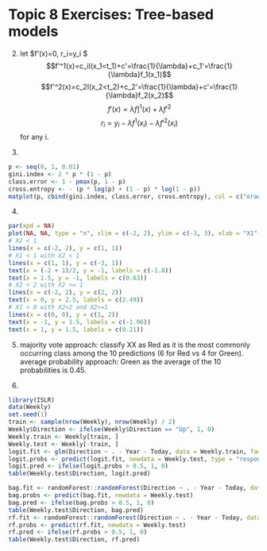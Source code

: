 # Topic 8 Exercises: Tree-based models
2.
let $f'(x)=0, r_i=y_i $
$$f'^1(x)=c_iI(x_1<t_1)+c'=\frac{1}{\lambda}+c_1'=\frac{1}{\lambda}f_1(x_1)$$
$$f'^2(x)=c_2I(x_2<t_2)+c_2'=\frac{1}{\lambda}+c'=\frac{1}{\lambda}f_2(x_2)$$
$$f'(x)=\lambda f]^1(x)+\lambda f'^2$$ $$r_i=y_i-\lambda f^1(x_i) -\lambda f'^2(x_i)$$ for any i.

3.

```r
p <- seq(0, 1, 0.01)
gini.index <- 2 * p * (1 - p)
class.error <- 1 - pmax(p, 1 - p)
cross.entropy <- - (p * log(p) + (1 - p) * log(1 - p))
matplot(p, cbind(gini.index, class.error, cross.entropy), col = c("orange", "red", "yellow"))
```

4.
```r
par(xpd = NA)
plot(NA, NA, type = "n", xlim = c(-2, 2), ylim = c(-3, 3), xlab = "X1", ylab = "X2")
# X2 < 1
lines(x = c(-2, 2), y = c(1, 1))
# X1 < 1 with X2 < 1
lines(x = c(1, 1), y = c(-3, 1))
text(x = (-2 + 1)/2, y = -1, labels = c(-1.8))
text(x = 1.5, y = -1, labels = c(0.63))
# X2 < 2 with X2 >= 1
lines(x = c(-2, 2), y = c(2, 2))
text(x = 0, y = 2.5, labels = c(2.49))
# X1 < 0 with X2<2 and X2>=1
lines(x = c(0, 0), y = c(1, 2))
text(x = -1, y = 1.5, labels = c(-1.06))
text(x = 1, y = 1.5, labels = c(0.21))
```

5.
majority vote approach: classify XX as Red as it is the most commonly occurring class among the 10 predictions (6 for Red vs 4 for Green).\
average probability approach: Green as the average of the 10 probabilities is 0.45.

12.
```r
library(ISLR)
data(Weekly)
set.seed(1)
train <- sample(nrow(Weekly), nrow(Weekly) / 2)
Weekly$Direction <- ifelse(Weekly$Direction == "Up", 1, 0)
Weekly.train <- Weekly[train, ]
Weekly.test <- Weekly[-train, ]
logit.fit <- glm(Direction ~ . - Year - Today, data = Weekly.train, family = "binomial")
logit.probs <- predict(logit.fit, newdata = Weekly.test, type = "response")
logit.pred <- ifelse(logit.probs > 0.5, 1, 0)
table(Weekly.test$Direction, logit.pred)

bag.fit <- randomForest::randomForest(Direction ~ . - Year - Today, data = Weekly.train, mtry = 6)
bag.probs <- predict(bag.fit, newdata = Weekly.test)
bag.pred <- ifelse(bag.probs > 0.5, 1, 0)
table(Weekly.test$Direction, bag.pred)
rf.fit <- randomForest::randomForest(Direction ~ . - Year - Today, data = Weekly.train, mtry = 2)
rf.probs <- predict(rf.fit, newdata = Weekly.test)
rf.pred <- ifelse(rf.probs > 0.5, 1, 0)
table(Weekly.test$Direction, rf.pred)
```


















